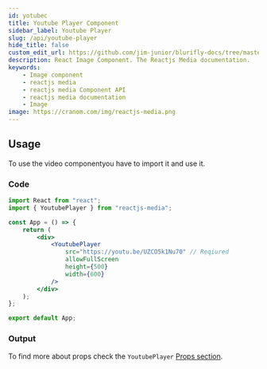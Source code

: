 ```yaml
---
id: yotubec
title: Youtube Player Component
sidebar_label: Youtube Player
slug: /api/youtube-player
hide_title: false
custom_edit_url: https://github.com/jim-junior/blurifly-docs/tree/master/reactjs-media/youtubec.mdx
description: React Image Component. The Reactjs Media documentation.
keywords:
    - Image component
    - reactjs media
    - reactjs media Component API
    - reactjs media documentation
    - Image
image: https://cranom.com/img/reactjs-media.png
---
```



## Usage

To use the video componentyou have to import it and use it.

### Code

```jsx
import React from "react";
import { YoutubePlayer } from "reactjs-media";

const App = () => {
	return (
		<div>
			<YoutubePlayer
				src="https://youtu.be/UZCO5k1Nu70" // Reqiured
				allowFullScreen
				height={500}
				width={600}
			/>
		</div>
	);
};

export default App;
```

### Output

<YoutubePlayer
	src="https://youtu.be/UZCO5k1Nu70"
	allowFullScreen
	height={500}
	width={600}
/>

To find more about props check the `YoutubePlayer` [Props section](youtubep.mdx).
